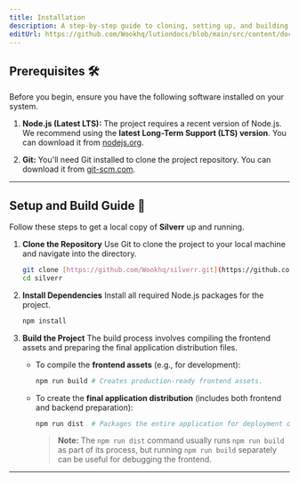 ```yaml
---
title: Installation
description: A step-by-step guide to cloning, setting up, and building the Silverr project.
editUrl: https://github.com/Wookhq/lutiondocs/blob/main/src/content/docs/installation.mdx
---
```


## Prerequisites 🛠️

Before you begin, ensure you have the following software installed on your system.

<Steps>

1.  **Node.js (Latest LTS):**
    The project requires a recent version of Node.js. We recommend using the **latest Long-Term Support (LTS) version**.
    You can download it from [nodejs.org](https://nodejs.org/en/download).

2.  **Git:**
    You'll need Git installed to clone the project repository.
    You can download it from [git-scm.com](https://git-scm.com/downloads).

</Steps>

---

## Setup and Build Guide 🚀

Follow these steps to get a local copy of **Silverr** up and running.

<Steps>

1.  **Clone the Repository**
    Use Git to clone the project to your local machine and navigate into the directory.

    ```bash
    git clone [https://github.com/Wookhq/silverr.git](https://github.com/Wookhq/silverr.git)
    cd silverr
    ```

2.  **Install Dependencies**
    Install all required Node.js packages for the project.

    ```bash
    npm install
    ```

3.  **Build the Project**
    The build process involves compiling the frontend assets and preparing the final application distribution files.

    * To compile the **frontend assets** (e.g., for development):
        ```bash
        npm run build # Creates production-ready frontend assets.
        ```
    * To create the **final application distribution** (includes both frontend and backend preparation):
        ```bash
        npm run dist  # Packages the entire application for deployment or distribution.
        ```
        > **Note:** The `npm run dist` command usually runs `npm run build` as part of its process, but running `npm run build` separately can be useful for debugging the frontend.

</Steps>

---


<Analytics />